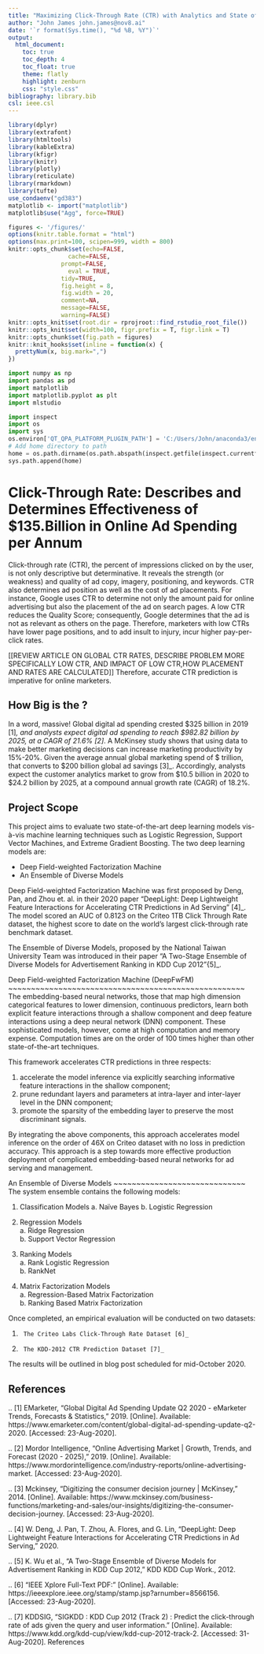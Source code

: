 ```yaml
---
title: "Maximizing Click-Through Rate (CTR) with Analytics and State of the Art Ensemble and Deep Learning CTR Prediction Models"
author: "John James john.james@nov8.ai"
date: '`r format(Sys.time(), "%d %B, %Y")`'
output: 
  html_document:
    toc: true
    toc_depth: 4
    toc_float: true
    theme: flatly
    highlight: zenburn
    css: "style.css"
bibliography: library.bib  
csl: ieee.csl
---
```


```r
library(dplyr)
library(extrafont)
library(htmltools)
library(kableExtra)
library(kfigr)
library(knitr)
library(plotly)
library(reticulate)
library(rmarkdown)
library(tufte)
use_condaenv("gd383")
matplotlib <- import("matplotlib")
matplotlib$use("Agg", force=TRUE)
```



```r
figures <- '/figures/'
options(knitr.table.format = "html")
options(max.print=100, scipen=999, width = 800)
knitr::opts_chunk$set(echo=FALSE,
	             cache=FALSE,
               prompt=FALSE,
	             eval = TRUE,
               tidy=TRUE,
               fig.height = 8,
               fig.width = 20,
               comment=NA,
               message=FALSE,
               warning=FALSE)
knitr::opts_knit$set(root.dir = rprojroot::find_rstudio_root_file())
knitr::opts_knit$set(width=100, figr.prefix = T, figr.link = T)
knitr::opts_chunk$set(fig.path = figures)
knitr::knit_hooks$set(inline = function(x) {
  prettyNum(x, big.mark=",")
})
```

```python
import numpy as np
import pandas as pd
import matplotlib
import matplotlib.pyplot as plt
import mlstudio
```

```python
import inspect
import os
import sys
os.environ['QT_QPA_PLATFORM_PLUGIN_PATH'] = 'C:/Users/John/anaconda3/envs/gd383/Library/plugins/platforms'
# Add home directory to path
home = os.path.dirname(os.path.abspath(inspect.getfile(inspect.currentframe())))
sys.path.append(home)
```

# Click-Through Rate: Describes and Determines Effectiveness of $135.Billion in Online Ad Spending per Annum 

Click-through rate (CTR), the percent of impressions clicked on by the user, is not only descriptive but determinative. It reveals the strength (or weakness) and quality of ad copy, imagery, positioning, and keywords. 
CTR also determines ad position as well as the cost of ad placements. For instance, Google uses CTR to determine not only the amount paid for online advertising but also the placement of the ad on search pages.  A low CTR reduces the Quality Score; consequently, Google determines that the ad is not as relevant as others on the page. Therefore, marketers with low CTRs have lower page positions, and to add insult to injury, incur higher 
pay-per-click rates. 

[[REVIEW ARTICLE ON GLOBAL CTR RATES, DESCRIBE PROBLEM MORE SPECIFICALLY LOW CTR, AND IMPACT OF LOW CTR,HOW PLACEMENT AND RATES ARE CALCULATED]]
Therefore, accurate CTR prediction is imperative for online marketers.

## How Big is the ?

In a word, massive! Global digital ad spending crested \$325 billion in 2019 [1]_, and analysts expect digital ad spending to reach $982.82 billion 
by 2025, at a CAGR of 21.6% [2]_. A McKinsey study shows that using data to 
make better marketing decisions can increase marketing productivity by 
15%-20%. Given the average annual global marketing spend of $ trillion, 
that converts to $200 billion global ad savings [3]_. Accordingly, analysts 
expect the customer analytics market to grow from $10.5 billion in 2020 to 
$24.2 billion by 2025, at a compound annual growth rate (CAGR) of 18.2%. 

Project Scope
-------------
This project aims to evaluate two state-of-the-art deep learning models 
vis-à-vis machine learning techniques such as Logistic Regression, 
Support Vector Machines, and Extreme Gradient Boosting. The two deep 
learning models are:

- Deep Field-weighted Factorization Machine 
- An Ensemble of Diverse Models

Deep Field-weighted Factorization Machine was first proposed by Deng, Pan, 
and Zhou et. al. in their 2020 paper "DeepLight: Deep Lightweight Feature 
Interactions for Accelerating CTR Predictions in Ad Serving" [4]_. The model
scored an AUC of 0.8123 on the Criteo 1TB Click Through Rate dataset, the
highest score to date on the world's largest click-through rate 
benchmark dataset.  

The Ensemble of Diverse Models, proposed by the National Taiwan University
Team was introduced in their paper "A Two-Stage Ensemble of Diverse Models for
Advertisement Ranking in KDD Cup 2012"{5]_.

Deep Field-weighted Factorization Machine (DeepFwFM)
~~~~~~~~~~~~~~~~~~~~~~~~~~~~~~~~~~~~~~~~~~~~~~~~~~~~
The embedding-based neural networks, those that map high dimension categorical 
features to lower dimension, continuous predictors,  learn both explicit 
feature interactions through a shallow component and deep feature interactions 
using a deep neural network (DNN) component. These sophisticated models, 
however, come at high computation and memory expense. Computation times are 
on the order of 100 times higher than other state-of-the-art techniques.

This framework accelerates CTR predictions in three respects:

1.	accelerate the model inference via explicitly searching informative 
        feature interactions in the shallow component; 
2.	prune redundant layers and parameters at intra-layer and inter-layer 
        level in the DNN component; 
3.	promote the sparsity of the embedding layer to preserve the 
        most discriminant signals. 

By integrating the above components, this approach accelerates model inference 
on the order of 46X on Criteo dataset with no loss in prediction accuracy. 
This approach is a step towards more effective production deployment of 
complicated embedding-based neural networks for ad serving and 
management. 

An Ensemble of Diverse Models
~~~~~~~~~~~~~~~~~~~~~~~~~~~~~
The system ensemble contains the following models: 

1.	Classification Models
        a.	Naïve Bayes
        b.	Logistic Regression       

2.	Regression Models           
        a.       Ridge Regression          
        b.	Support Vector Regression        

3.	Ranking Models        
        a.	Rank Logistic Regression            
        b.	RankNet          

4.	Matrix Factorization Models         
        a.	Regression-Based Matrix Factorization          
        b.	Ranking Based Matrix Factorization                   

Once completed, an empirical evaluation will be conducted on two datasets:

1.      The Criteo Labs Click-Through Rate Dataset [6]_ 
2.      The KDD-2012 CTR Prediction Dataset [7]_

The results will be outlined in blog post scheduled for mid-October 2020. 


References
----------
.. [1]	EMarketer, “Global Digital Ad Spending Update Q2 2020 - eMarketer 
        Trends, Forecasts & Statistics,” 2019. [Online]. 
        Available: https://www.emarketer.com/content/global-digital-ad-spending-update-q2-2020. 
        [Accessed: 23-Aug-2020].

.. [2]	Mordor Intelligence, “Online Advertising Market | Growth, Trends, and 
        Forecast (2020 - 2025),” 2019. [Online]. 
        Available: https://www.mordorintelligence.com/industry-reports/online-advertising-market. 
        [Accessed: 23-Aug-2020].

.. [3]	Mckinsey, “Digitizing the consumer decision journey | McKinsey,” 2014. 
        [Online]. Available: 
        https://www.mckinsey.com/business-functions/marketing-and-sales/our-insights/digitizing-the-consumer-decision-journey. 
        [Accessed: 23-Aug-2020].

.. [4]	W. Deng, J. Pan, T. Zhou, A. Flores, and G. Lin, “DeepLight: Deep 
        Lightweight Feature Interactions for Accelerating CTR Predictions in 
        Ad Serving,” 2020.

.. [5]	K. Wu et al., “A Two-Stage Ensemble of Diverse Models for Advertisement 
        Ranking in KDD Cup 2012,” KDD KDD Cup Work., 2012.

.. [6]  “IEEE Xplore Full-Text PDF:” [Online]. 
        Available: https://ieeexplore.ieee.org/stamp/stamp.jsp?arnumber=8566156.
        [Accessed: 23-Aug-2020].

.. [7]  KDDSIG, “SIGKDD : KDD Cup 2012 (Track 2) : Predict the click-through 
        rate of ads given the query and user information.” [Online]. 
        Available: https://www.kdd.org/kdd-cup/view/kdd-cup-2012-track-2. 
        [Accessed: 31-Aug-2020].
References